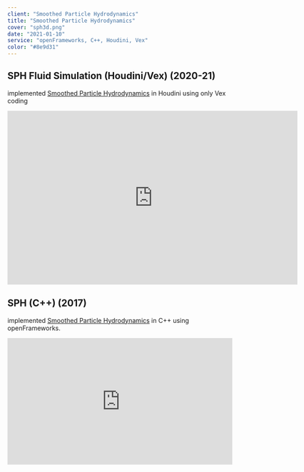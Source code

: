 ```yaml
---
client: "Smoothed Particle Hydrodynamics"
title: "Smoothed Particle Hydrodynamics"
cover: "sph3d.png"
date: "2021-01-10"
service: "openFrameworks, C++, Houdini, Vex"
color: "#8e9d31"
---
```


## SPH Fluid Simulation (Houdini/Vex) (2020-21)
implemented [Smoothed Particle Hydrodynamics](https://en.wikipedia.org/wiki/Smoothed-particle_hydrodynamics) in Houdini using only Vex coding
<div style="text-align: center;">
<iframe width="650" height="390" src="https://www.youtube.com/embed/Bq1ldLEEkgM" frameborder="0" allow="accelerometer; encrypted-media; gyroscope; picture-in-picture" allowfullscreen></iframe>
</div>

## SPH (C++) (2017)
implemented [Smoothed Particle Hydrodynamics](https://en.wikipedia.org/wiki/Smoothed-particle_hydrodynamics) in C++ using openFrameworks.
<div style="width:100%;height:0px;position:relative;padding-bottom:56.250%;"><iframe src="https://streamable.com/s/dzgos/rizdya" frameborder="0" width="100%" height="100%" allowfullscreen style="width:100%;height:100%;position:absolute;left:0px;top:0px;overflow:hidden;"></iframe></div>
